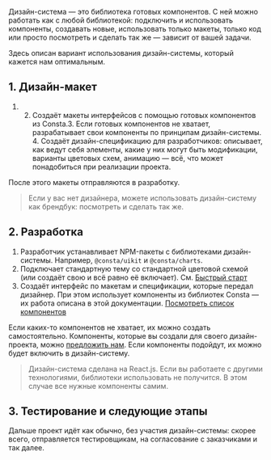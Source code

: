 Дизайн-система — это библиотека готовых компонентов. С ней можно работать
как с любой библиотекой: подключить и использовать компоненты,
создавать новые, использовать только макеты, только код или просто
посмотреть и сделать так же — зависит от вашей задачи.

Здесь описан вариант использования дизайн-системы, который кажется
нам оптимальным.

## 1. Дизайн-макет

1. 2. Создаёт макеты интерфейсов с помощью готовых компонентов из Consta.3. Если готовых компонентов не хватает, разрабатывает свои компоненты по принципам дизайн-системы. 4. Создаёт дизайн-спецификацию для разработчиков: описывает, как ведут себя элементы, какие у них могут быть модификации, варианты цветовых схем, анимацию — всё, что может понадобиться при реализации проекта.

После этого макеты отправляются в разработку.

> Если у вас нет дизайнера,
> можете использовать дизайн-систему как брендбук: посмотреть и сделать так же.

## 2. Разработка

1. Разработчик устанавливает NPM-пакеты с библиотеками дизайн-системы. Например, `@consta/uikit` и `@consta/charts`.
2. Подключает стандартную тему со стандартной цветовой схемой (или создаёт свою
   и всё равно её включает). См. [Быстрый старт](##LIBS.LIB.STAND/lib:uikit/stand:about-start)
3. Создаёт интерфейс по макетам и спецификации, которые передал дизайнер.
   При этом использует компоненты из библиотек Consta — их работа описана в этой
   документации. [Посмотреть список компонентов](/)

Если каких-то компонентов не хватает, их можно создать самостоятельно.
Компоненты, которые вы создали для своего дизайн-проекта, можно [предложить нам](##LIBS.LIB.STAND/lib:portal/stand:custom-addcomponent). Если компоненты подойдут, их можно будет включить в дизайн-систему.

> Дизайн-система сделана на React.js. Если вы работаете с другими технологиями,
> библиотеки использовать не получится. В этом случае
> все нужные компоненты самим.

## 3. Тестирование и следующие этапы

Дальше проект идёт как обычно, без участия дизайн-системы:
скорее всего, отправляется тестировщикам,
на согласование с заказчиками и так далее.
